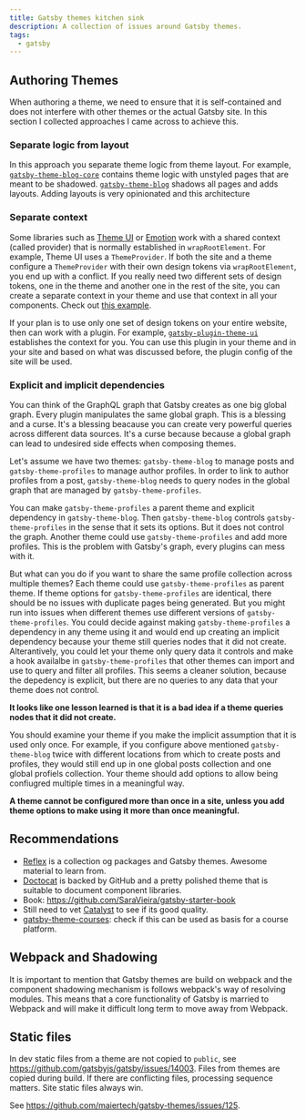```yaml
---
title: Gatsby themes kitchen sink
description: A collection of issues around Gatsby themes.
tags:
  - gatsby
---
```


## Authoring Themes

When authoring a theme, we need to ensure that it is self-contained and does not
interfere with other themes or the actual Gatsby site. In this section I
collected approaches I came across to achieve this.

### Separate logic from layout

In this approach you separate theme logic from theme layout. For example,
[`gatsby-theme-blog-core`](https://github.com/gatsbyjs/themes/tree/master/packages/gatsby-theme-blog-core)
contains theme logic with unstyled pages that are meant to be shadowed.
[`gatsby-theme-blog`](https://github.com/gatsbyjs/themes/tree/master/packages/gatsby-theme-blog)
shadows all pages and adds layouts. Adding layouts is very opinionated and this
architecture

### Separate context

Some libraries such as [Theme UI](https://theme-ui.com/home) or
[Emotion](https://emotion.sh/docs/introduction) work with a shared context
(called provider) that is normally established in `wrapRootElement`. For
example, Theme UI uses a `ThemeProvider`. If both the site and a theme configure
a `ThemeProvider` with their own design tokens via `wrapRootElement`, you end up
with a conflict. If you really need two different sets of design tokens, one in
the theme and another one in the rest of the site, you can create a separate
context in your theme and use that context in all your components. Check out
[this example](https://github.com/ChristopherBiscardi/advanced-gatsby-themes-workshop-code/tree/06-mdx-blog-posts).

If your plan is to use only one set of design tokens on your entire website,
then can work with a plugin. For example,
[`gatsby-plugin-theme-ui`](https://theme-ui.com/packages/gatsby-plugin/)
establishes the context for you. You can use this plugin in your theme and in
your site and based on what was discussed before, the plugin config of the site
will be used.

### Explicit and implicit dependencies

You can think of the GraphQL graph that Gatsby creates as one big global graph.
Every plugin manipulates the same global graph. This is a blessing and a curse.
It's a blessing beacause you can create very powerful queries across different
data sources. It's a curse because because a global graph can lead to undesired
side effects when composing themes.

Let's assume we have two themes: `gatsby-theme-blog` to manage posts and
`gatsby-theme-profiles` to manage author profiles. In order to link to author
profiles from a post, `gatsby-theme-blog` needs to query nodes in the global
graph that are managed by `gatsby-theme-profiles`.

You can make `gatsby-theme-profiles` a parent theme and explicit dependency in
`gatsby-theme-blog`. Then `gatsby-theme-blog` controls `gatsby-theme-profiles`
in the sense that it sets its options. But it does not control the graph.
Another theme could use `gatsby-theme-profiles` and add more profiles. This is
the problem with Gatsby's graph, every plugins can mess with it.

But what can you do if you want to share the same profile collection across
multiple themes? Each theme could use `gatsby-theme-profiles` as parent theme.
If theme options for `gatsby-theme-profiles` are identical, there should be no
issues with duplicate pages being generated. But you might run into issues when
different themes use different versions of `gatsby-theme-profiles`. You could
decide against making `gatsby-theme-profiles` a dependency in any theme using it
and would end up creating an implicit dependency because your theme still
queries nodes that it did not create. Alterantively, you could let your theme
only query data it controls and make a hook availalbe in `gatsby-theme-profiles`
that other themes can import and use to query and filter all profiles. This
seems a cleaner solution, because the depedency is explicit, but there are no
queries to any data that your theme does not control.

**It looks like one lesson learned is that it is a bad idea if a theme queries
nodes that it did not create.**

You should examine your theme if you make the implicit assumption that it is
used only once. For example, if you configure above mentioned
`gatsby-theme-blog` twice with different locations from which to create posts
and profiles, they would still end up in one global posts collection and one
global profiels collection. Your theme should add options to allow being
confiugred multiple times in a meaningful way.

**A theme cannot be configured more than once in a site, unless you add theme
options to make using it more than once meaningful.**

## Recommendations

- [Reflex](https://reflexjs.org/) is a collection og packages and Gatsby themes.
  Awesome material to learn from.
- [Doctocat](https://github.com/primer/doctocat) is backed by GitHub and a
  pretty polished theme that is suitable to document component libraries.
- Book: https://github.com/SaraVieira/gatsby-starter-book
- Still need to vet [Catalyst](https://www.gatsbycatalyst.com/) to see if its
  good quality.
- [gatsby-theme-courses](https://github.com/hangindev/gatsby-theme-courses):
  check if this can be used as basis for a course platform.

## Webpack and Shadowing

It is important to mention that Gatsby themes are build on webpack and the
component shadowing mechanism is follows webpack's way of resolving modules.
This means that a core functionality of Gatsby is married to Webpack and will
make it difficult long term to move away from Webpack.

## Static files

In dev static files from a theme are not copied to `public`, see
https://github.com/gatsbyjs/gatsby/issues/14003. Files from themes are copied
during build. If there are conflicting files, processing sequence matters. Site
static files always win.

See https://github.com/maiertech/gatsby-themes/issues/125.
